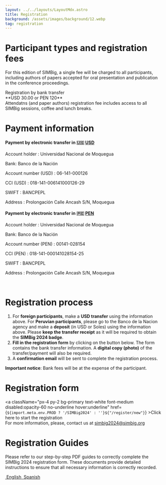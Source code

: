 ```yaml
---
layout: ../../layouts/LayoutMdx.astro
title: Registration
background: /assets/images/background/12.webp
tag: registration
---
```


# Participant types and registration fees
For this edition of SIMBig, a single fee will be charged to all participants, including authors of papers accepted for oral presentation and publication in the conference proceedings.

<div class="border-2 border-black/20 px-4  mb-2 flex justify-start items-center gap-7 rounded-xl">

<div>
Registration by bank transfer <br/> <span className="text-base">**USD 30.00 or PEN 120**</span>
</div>
<div className="flex-1">
Attendatns (and paper authors) registration fee includes access to all SIMBig sessions, coffee and lunch breaks.
</div>
</div>


# Payment information
<div class="border-2 border-black/20 px-4  mb-2 rounded-xl">
    <h4 class="pb-2">Payment by electronic transfer in 🇺🇸 <u>USD</u></h4>
    <p class="leading-none">Account holder : Universidad Nacional de Moquegua</p>
    <p class="leading-none">Bank: Banco de la Nación</p>
    <p class="leading-none">Account number (USD) : 06-141-000126</p>
    <p class="leading-none">CCI (USD) : 018-141-006141000126-29</p>
    <p class="leading-none">SWIFT : BANCPEPL</p>
    <p class="leading-none">Address : Prolongación Calle Ancash S/N, Moquegua</p>
</div>
<div class="border-2 border-black/20 px-4  mb-2 rounded-xl">
    <h4 class="pb-2">Payment by electronic transfer in 🇵🇪 <u>PEN</u></h4>
    <p class="leading-none">Account holder : Universidad Nacional de Moquegua</p>
    <p class="leading-none">Bank: Banco de la Nación</p>
    <p class="leading-none">Account number (PEN) : 00141-028154</p>
    <p class="leading-none">CCI (PEN) : 018-141-000141028154-25</p>
    <p class="leading-none">SWIFT : BANCPEPL</p>
    <p class="leading-none">Address : Prolongación Calle Ancash S/N, Moquegua</p>
</div>
<br/>

# Registration process
1. For **foreign participants**, make a **USD transfer** using the information above. For **Peruvian participants**, please go to the Banco de la Nacion agency and make a **deposit** (in USD or Soles) using the information above. Please **keep the transfer receipt** as it will be required to obtain the **SIMBig 2024 badge**.
2. **Fill in the registration form** by clicking on the button below. The form contains the bank transfer information. A **digital copy (photo)** of the transfer/payment will also be required.
3. A **confirmation email** will be sent to complete the registration process.

**Important notice**: Bank fees will be at the expense of the participant.

# Registration form
<a className="px-4 py-2 bg-primary text-white font-medium disabled:opacity-60 no-underline hover:underline" href={`${import.meta.env.PROD ? '/SIMBig2024' : ''}${"/register/new"}`} >Click here to start the registration</a>
<br/>
For more information, please, contact us at simbig2024@simbig.org
 
# Registration Guides
Please refer to our step-by-step PDF guides to correctly complete the SIMBig 2024 registration form. These documents provide detailed instructions to ensure that all necessary information is correctly recorded.

<div className="flex gap-4">
    <a href={`${import.meta.env.PROD ? '/SIMBig2024' : ''}${'/files/tutorial-register-en.pdf'}`} className="bg-gray-50 px-4 py-3 rounded-2xl flex justify-center items-center flex-col" target="_blank">
        <img src={`${import.meta.env.PROD ? '/SIMBig2024' : ''}${'/assets/pdf.png'}`} title="" className="w-20 m-0" />
        <span>English</span>
    </a>
    <a href={`${import.meta.env.PROD ? '/SIMBig2024' : ''}${'/files/tutorial-register-es.pdf'}`} className="bg-gray-50 px-4 py-3 rounded-2xl flex justify-center items-center flex-col"  target="_blank">
        <img src={`${import.meta.env.PROD ? '/SIMBig2024' : ''}${'/assets/pdf.png'}`}  title=""  className="w-20 m-0"/>
        <span>Spanish</span>
    </a>
</div>

